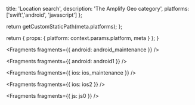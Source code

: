                   
  title: 'Location search',
  description: 'The Amplify Geo category',
  platforms: ['swift','android', 'javascript']
};

  return getCustomStaticPath(meta.platforms);
};

  return {
    props: {
      platform: context.params.platform,
      meta
    }
  };
}
          



<Fragments fragments={{ android: android_maintenance }} />


<Fragments fragments={{ android: android1 }} />


<Fragments fragments={{ ios: ios_maintenance }} />


<Fragments fragments={{ ios: ios2 }} />


<Fragments fragments={{ js: js0 }} />
